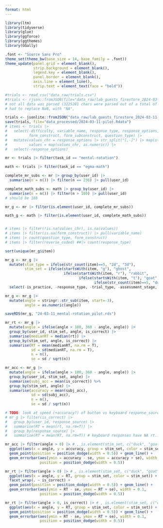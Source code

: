 ```yaml
---
format: html
---
```


```r
library(ltm)
library(tidyverse)
library(glue)
library(ggforce)
library(ggthemes)
library(GGally)

.font <- "Source Sans Pro"
theme_set(theme_bw(base_size = 14, base_family = .font))
theme_update(panel.grid = element_blank(),
             strip.background = element_blank(),
             legend.key = element_blank(),
             panel.border = element_blank(),
             axis.line = element_line(),
             strip.text = element_text(face = "bold"))
```

```r
#trials <- read_csv("data_raw/trials.csv")
#trials <- rjson::fromJSON(file="data_raw/lab_guests_firestore_2024-03-11-16-23-35_trials.json")
# not all data was parsed (3225281 chars were parsed out of a total of 22751717 chars)
# had to replace NaN, with "NA",

trials <- jsonlite::fromJSON("data_raw/lab_guests_firestore_2024-03-11-17-44-52_trials.json")
save(trials, file="data_processed/2024-03-11-pilot.Rdata")
# items <- trials |>
#   select(-difficulty, variable_name, response_type, response_options, reverse_coded,
#          form_construct, form_subconstruct, question_type) |>
#   mutate(values_chr = response_options |> str_split("[,-]") |> map(str_trim),
#          values = map(values_chr, as.numeric)) |>
#   select(-response_options)

mr <- trials |> filter(task_id == "mental-rotation")

math <- trials |> filter(task_id == "egma-math")

complete_mr_subs <- mr |> group_by(user_id) |> 
  summarise(n = n()) |> filter(n == 236) |> pull(user_id)

complete_math_subs <- math |> group_by(user_id) |> 
  summarise(n = n()) |> filter(n > 180) |> pull(user_id) 
# should be 188

mr_g <- mr |> filter(is.element(user_id, complete_mr_subs))

math_g <- math |> filter(is.element(user_id, complete_math_subs))


# items |> filter(!is.na(values_chr), is.na(values))
# items |> filter(is.na(form_construct)) |> pull(variable_name)
# items |> count(question_type, form_construct)
# items |> filter(reverse_coded) ##|> count(response_type)
```

```r
sort(unique(mr_g$item))

mr_g <- mr_g |> 
  mutate(stim_type = ifelse(str_count(item)==5, "2d", "3d"),
         stim_set = ifelse(startsWith(item, "g"), "ghost",
                           ifelse(startsWith(item, "r"), "rabbit",
                                  ifelse(startsWith(item, "t"), "goat", 
                                         ifelse(str_count(item)==5, "duck", "3d"))))) %>%
  select(-is_practice, -response_type, -trial_type, -assessment_stage, -difficulty, -run_id, -task_id)

mr_g <- mr_g |> 
  mutate(angle = stringr::str_sub(item, start=-3),
         angle = as.numeric(angle)) 

saveRDS(mr_g, "24-03-11_mental-rotation_pilot.rds")

mr_rt <- mr_g |>
  mutate(angle = ifelse(angle > 180, 360 - angle, angle)) |>
  group_by(user_id, stim_set, angle, is_correct) |>
  summarise(medianRT = median(rt)) |>
  group_by(stim_set, angle, is_correct) |>
  summarise(RT = mean(medianRT, na.rm = T),
            sd = sd(medianRT, na.rm = T),
            n = n(),
            se = sd / sqrt(n))

mr_acc <- mr_g |>
  mutate(angle = ifelse(angle > 180, 360 - angle, angle)) |>
  group_by(user_id, stim_set, angle) |>
  summarise(subj_acc = mean(is_correct)) %>%
  group_by(stim_set, angle) |>
  summarise(accuracy = mean(subj_acc),
            sd = sd(subj_acc),
            n = n(),
            se = sd / sqrt(n))

# TODO: look at speed (+accuracy?) of button vs keyboard response_source
# mr_g |> filter(is_correct) |>
#   group_by(user_id, response_source) |>
#   summarise(RT = mean(rt, na.rm=T)) |>
#   group_by(response_source) |>
#   summarise(RT = mean(RT, na.rm=T)) # keyboard responses have NA rt..
```


```r
mr_acc |> filter(angle > 0) |> # , is.element(stim_set, c("duck", "goat", "rabbit"))
  ggplot(aes(x = angle, y = accuracy, group = stim_set, color = stim_set)) +
  geom_point(position = position_dodge(width = 0.5)) + geom_line() +
  geom_errorbar(aes(ymin = accuracy - se, ymax = accuracy + se), width = 0.1,
                position = position_dodge(width = 0.5))
```

```r
mr_rt |> filter(angle > 0) |> # , is.element(stim_set, c("duck", "goat", "rabbit"))
  ggplot(aes(x = angle, y = RT, group = stim_set, color = stim_set)) +
  facet_wrap(. ~ is_correct) +
  geom_point(position = position_dodge(width = 0.5)) + geom_line() +
  geom_errorbar(aes(ymin = RT - se, ymax = RT + se), width = 0.1,
                position = position_dodge(width = 0.5))
```

```r
mr_rt |> filter(angle > 0, is_correct) |> # , is.element(stim_set, c("duck", "goat", "rabbit"))
  ggplot(aes(x = angle, y = RT, group = stim_set, color = stim_set)) +
  geom_point(position = position_dodge(width = 0.5)) + geom_line() +
  geom_errorbar(aes(ymin = RT - se, ymax = RT + se), width = 0.1,
                position = position_dodge(width = 0.5))
```


